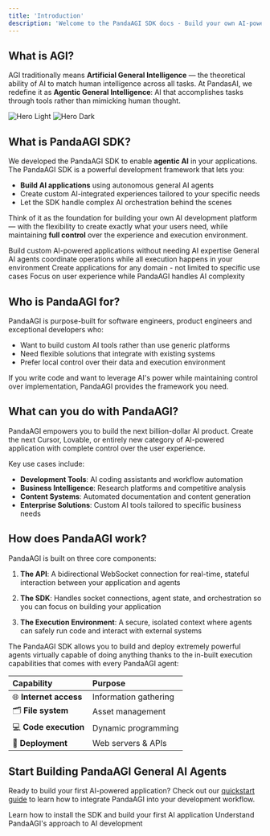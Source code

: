 ```yaml
---
title: 'Introduction'
description: 'Welcome to the PandaAGI SDK docs - Build your own AI-powered applications with full control, letting the SDK handling complexity'
---
```


## What is AGI?

AGI traditionally means **Artificial General Intelligence** — the theoretical ability of AI to match human intelligence across all tasks. At PandasAI, we redefine it as **Agentic General Intelligence**: AI that accomplishes tasks through tools rather than mimicking human thought.

<img
  className="block dark:hidden"
  src="/images/panda_agi_hero.png"
  alt="Hero Light"
/>
<img
  className="hidden dark:block"
  src="/images/panda_agi_hero.png"
  alt="Hero Dark"
/>

## What is PandaAGI SDK?

We developed the PandaAGI SDK to enable **agentic AI** in your applications. The PandaAGI SDK is a powerful development framework that lets you:

- **Build AI applications** using autonomous general AI agents
- Create custom AI-integrated experiences tailored to your specific needs
- Let the SDK handle complex AI orchestration behind the scenes

Think of it as the foundation for building your own AI development platform — with the flexibility to create exactly what your users need, while maintaining **full control** over the experience and execution environment.

<CardGroup cols={2}>
  <Card
    title="Development Framework"
    icon="hammer"
  >
    Build custom AI-powered applications without needing AI expertise
  </Card>
  <Card
    title="Local Orchestration"
    icon="server"
  >
    General AI agents coordinate operations while all execution happens in your environment
  </Card>
  <Card
    title="Universal Capability"
    icon="infinity"
  >
    Create applications for any domain - not limited to specific use cases
  </Card>
  <Card
    title="Developer-First"
    icon="code"
  >
    Focus on user experience while PandaAGI handles AI complexity
  </Card>
</CardGroup>

## Who is PandaAGI for?

PandaAGI is purpose-built for software engineers, product engineers and exceptional developers who:
- Want to build custom AI tools rather than use generic platforms
- Need flexible solutions that integrate with existing systems
- Prefer local control over their data and execution environment

If you write code and want to leverage AI's power while maintaining control over implementation, PandaAGI provides the framework you need.

## What can you do with PandaAGI?

PandaAGI empowers you to build the next billion-dollar AI product. Create the next Cursor, Lovable, or entirely new category of AI-powered application with complete control over the user experience.

Key use cases include:
- **Development Tools**: AI coding assistants and workflow automation
- **Business Intelligence**: Research platforms and competitive analysis
- **Content Systems**: Automated documentation and content generation
- **Enterprise Solutions**: Custom AI tools tailored to specific business needs

## How does PandaAGI work?

PandaAGI is built on three core components:

1. **The API**: A bidirectional WebSocket connection for real-time, stateful interaction between your application and agents

2. **The SDK**: Handles socket connections, agent state, and orchestration so you can focus on building your application

3. **The Execution Environment**: A secure, isolated context where agents can safely run code and interact with external systems

The PandaAGI SDK allows you to build and deploy extremely powerful agents virtually capable of doing anything thanks to the in-built execution capabilities that comes with every PandaAGI agent:

| Capability | Purpose |
|:----------|:--------|
| 🌐 **Internet access** | Information gathering |
| 🗂️ **File system** | Asset management |
| 💻 **Code execution** | Dynamic programming |
| 🚀 **Deployment** | Web servers & APIs |

## Start Building PandaAGI General AI Agents

Ready to build your first AI-powered application? Check out our [quickstart guide](/quickstart) to learn how to integrate PandaAGI into your development workflow.

<CardGroup cols={2}>
  <Card
    title="Quickstart Guide"
    icon="play"
    href="/quickstart"
  >
    Learn how to install the SDK and build your first AI application
  </Card>
  <Card
    title="Architecture & Philosophy"
    icon="blueprint"
    href="/concepts/architecture"
  >
    Understand PandaAGI's approach to AI development
  </Card>
</CardGroup> 